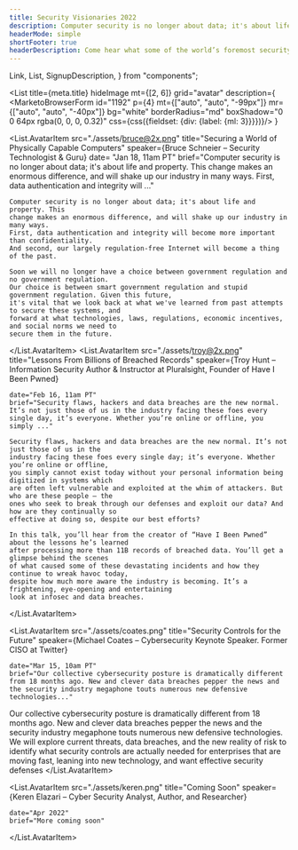 ```yaml
---
title: Security Visionaries 2022
description: Computer security is no longer about data; it's about life and property.
headerMode: simple
shortFooter: true
headerDescription: Come hear what some of the world’s foremost security researchers, practitioners and thinkers see on the security horizon for 2022.
---
```

  Link,
  List,
  SignupDescription,
} from "components";

<List
  title={meta.title}
  hideImage
  mt={[2, 6]}
  grid="avatar"
  description={
    <SignupDescription description={meta.headerDescription} fontSize="text-xl">
        <MarketoBrowserForm id="1192" p={4} mt={["auto", "auto", "-99px"]} mr={["auto", "auto", "-40px"]} bg="white" borderRadius="md" boxShadow="0 0 64px rgba(0, 0, 0, 0.32)" css={css({fieldset: {div: {label: {ml: 3}}}})}/>
    </SignupDescription>
  }
>
  <List.AvatarItem
    src="./assets/bruce@2x.png"
    title="Securing a World of Physically Capable Computers"
    speaker={<Link scheme="site" href="https://www.leadingauthorities.com/speakers/bruce-schneier">Bruce Schneier – Security Technologist &amp; Guru</Link>}
    date= "Jan 18, 11am PT"
    brief="Computer security is no longer about data; it's about life and property. This change makes an enormous difference, and will shake up our industry in many ways. First, data authentication and integrity will ..."
  >
    Computer security is no longer about data; it's about life and property. This 
    change makes an enormous difference, and will shake up our industry in many ways. 
    First, data authentication and integrity will become more important than confidentiality. 
    And second, our largely regulation-free Internet will become a thing of the past.

    Soon we will no longer have a choice between government regulation and no government regulation. 
    Our choice is between smart government regulation and stupid government regulation. Given this future, 
    it's vital that we look back at what we've learned from past attempts to secure these systems, and 
    forward at what technologies, laws, regulations, economic incentives, and social norms we need to 
    secure them in the future.

  </List.AvatarItem>
  <List.AvatarItem
    src="./assets/troy@2x.png"
    title="Lessons From Billions of Breached Records"
    speaker={<Link scheme="site" href="https://www.troyhunt.com/">Troy Hunt – Information Security Author &amp; Instructor at Pluralsight, Founder of Have I Been Pwned</Link>}

    date="Feb 16, 11am PT"
    brief="Security flaws, hackers and data breaches are the new normal. It’s not just those of us in the industry facing these foes every single day, it’s everyone. Whether you’re online or offline, you simply ..."
  >
    Security flaws, hackers and data breaches are the new normal. It’s not just those of us in the 
    industry facing these foes every single day; it’s everyone. Whether you’re online or offline, 
    you simply cannot exist today without your personal information being digitized in systems which 
    are often left vulnerable and exploited at the whim of attackers. But who are these people — the 
    ones who seek to break through our defenses and exploit our data? And how are they continually so 
    effective at doing so, despite our best efforts?

    In this talk, you’ll hear from the creator of “Have I Been Pwned” about the lessons he’s learned 
    after processing more than 11B records of breached data. You’ll get a glimpse behind the scenes 
    of what caused some of these devastating incidents and how they continue to wreak havoc today, 
    despite how much more aware the industry is becoming. It’s a frightening, eye-opening and entertaining 
    look at infosec and data breaches.
  </List.AvatarItem>
  
   <List.AvatarItem
    src="./assets/coates.png"
    title="Security Controls for the Future"
    speaker={<Link scheme="site" href="https://www.michaelcoates.co/">Michael Coates – Cybersecurity Keynote Speaker. Former CISO at Twitter</Link>}

    date="Mar 15, 10am PT"
    brief="Our collective cybersecurity posture is dramatically different from 18 months ago. New and clever data breaches pepper the news and the security industry megaphone touts numerous new defensive technologies..."
  >
  Our collective cybersecurity posture is dramatically different from 18 months ago. New and clever data breaches pepper the news and the security industry megaphone touts numerous new defensive technologies. We will explore current threats, data breaches, and the new reality of risk to identify what security controls are actually needed for enterprises that are moving fast, leaning into new technology, and want effective security defenses
  </List.AvatarItem>
  
  <List.AvatarItem
    src="./assets/keren.png"
    title="Coming Soon"
    speaker={<Link scheme="site" href="https://www.k3r3n3.com/">Keren Elazari – Cyber Security Analyst, Author, and Researcher</Link>}

    date="Apr 2022"
    brief="More coming soon"
  >
  </List.AvatarItem>
  
</List>
